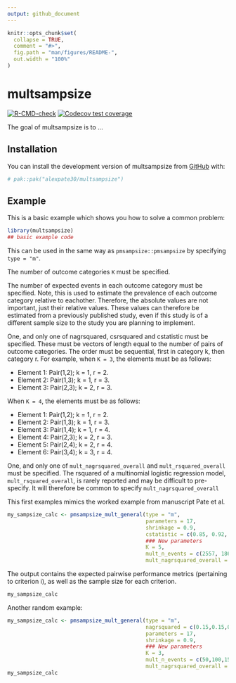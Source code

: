 ```yaml
---
output: github_document
---
```


<!-- README.md is generated from README.Rmd. Please edit that file -->

```r
knitr::opts_chunk$set(
  collapse = TRUE,
  comment = "#>",
  fig.path = "man/figures/README-",
  out.width = "100%"
)
```

# multsampsize

<!-- badges: start -->
[![R-CMD-check](https://github.com/alexpate30/multsampsize/actions/workflows/R-CMD-check.yaml/badge.svg)](https://github.com/alexpate30/multsampsize/actions/workflows/R-CMD-check.yaml)
[![Codecov test coverage](https://codecov.io/gh/alexpate30/multsampsize/graph/badge.svg)](https://app.codecov.io/gh/alexpate30/multsampsize)
<!-- badges: end -->

The goal of multsampsize is to ...

## Installation

You can install the development version of multsampsize from [GitHub](https://github.com/) with:

```r
# pak::pak("alexpate30/multsampsize")
```

## Example

This is a basic example which shows you how to solve a common problem:

```r
library(multsampsize)
## basic example code
```

This can be used in the same way as `pmsampsize::pmsampsize` by specifying `type = "m"`. 

The number of outcome categories `K` must be specified. 

The number of expected events in each outcome category must be specified. Note, this is used to estimate the prevalence of each outcome category relative to eachother. Therefore, the absolute values are not important, just their relative values. These values can therefore be estimated from a previously published study, even if this study is of a different sample size to the study you are planning to implement.

One, and only one of nagrsquared, csrsquared and cstatistic must be specified. These must be vectors of length equal to the number of pairs of outcome categories. The order must be sequential, first in category k, then category r. For example, when `K = 3`, the elements must be as follows:

* Element 1: Pair(1,2); k = 1, r = 2.
* Element 2: Pair(1,3); k = 1, r = 3.
* Element 3: Pair(2,3); k = 2, r = 3.

When `K = 4`, the elements must be as follows:

* Element 1: Pair(1,2); k = 1, r = 2.
* Element 2: Pair(1,3); k = 1, r = 3.
* Element 3: Pair(1,4); k = 1, r = 4.
* Element 4: Pair(2,3); k = 2, r = 3.
* Element 5: Pair(2,4); k = 2, r = 4.
* Element 6: Pair(3,4); k = 3, r = 4.

One, and only one of `mult_nagrsquared_overall` and `mult_rsquared_overall` must be specified. The rsquared of a multinomial logistic regression model, `mult_rsquared_overall`, is rarely reported and may be difficult to pre-specify. It will therefore be common to specify `mult_nagrsquared_overall`

This first examples mimics the worked example from manuscript Pate et al.

```r
my_sampsize_calc <- pmsampsize_mult_general(type = "m",
                                            parameters = 17,
                                            shrinkage = 0.9,
                                            cstatistic = c(0.85, 0.92, 0.99, 0.95, 0.75, 0.95, 0.87, 0.87, 0.71, 0.82),
                                            ### New parameters
                                            K = 5,
                                            mult_n_events = c(2557, 186, 176, 467, 120),
                                            mult_nagrsquared_overall = 0.15)
```

The output contains the expected pairwise performance metrics (pertaining to criterion i), as well as the sample size for each criterion.

```r
my_sampsize_calc
```

Another random example:

```r
my_sampsize_calc <- pmsampsize_mult_general(type = "m",
                                            nagrsquared = c(0.15,0.15,0.15),
                                            parameters = 17,
                                            shrinkage = 0.9,
                                            ### New parameters
                                            K = 3,
                                            mult_n_events = c(50,100,150),
                                            mult_nagrsquared_overall = 0.15)
my_sampsize_calc
```

